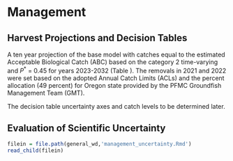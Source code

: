 # Management 

## Harvest Projections and Decision Tables

A ten year projection of the base model with catches equal to the estimated Acceptable Biological Catch (ABC) based on the category 2 time-varying and $P^*$ = 0.45 for years 2023-2032 (Table \ref{tab:project}). The removals in 2021 and 2022 were set based on the adopted Annual Catch Limits (ACLs) and the percent allocation (49 percent) for Oregon state provided by the PFMC Groundfish Management Team (GMT). 

The decision table uncertainty axes and catch levels to be determined later.

## Evaluation of Scientific Uncertainty

```r
filein = file.path(general_wd,'management_uncertainty.Rmd')
read_child(filein)
```
